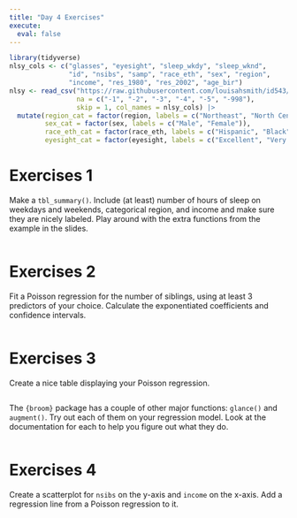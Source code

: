 ```yaml
---
title: "Day 4 Exercises"
execute: 
  eval: false
---
```


```r
library(tidyverse)
nlsy_cols <- c("glasses", "eyesight", "sleep_wkdy", "sleep_wknd", 
               "id", "nsibs", "samp", "race_eth", "sex", "region", 
               "income", "res_1980", "res_2002", "age_bir")
nlsy <- read_csv("https://raw.githubusercontent.com/louisahsmith/id543/main/data/nlsy.csv", 
                 na = c("-1", "-2", "-3", "-4", "-5", "-998"),
                 skip = 1, col_names = nlsy_cols) |> 
  mutate(region_cat = factor(region, labels = c("Northeast", "North Central", "South", "West")),
         sex_cat = factor(sex, labels = c("Male", "Female")),
         race_eth_cat = factor(race_eth, labels = c("Hispanic", "Black", "Non-Black, Non-Hispanic")),
         eyesight_cat = factor(eyesight, labels = c("Excellent", "Very good", "Good", "Fair", "Poor"))) 
```

# Exercises 1

Make a `tbl_summary()`. Include (at least) number of hours of sleep on weekdays and weekends, categorical region, and income and make sure they are nicely labeled. Play around with the extra functions from the example in the slides.

```r

```


# Exercises 2

Fit a Poisson regression for the number of siblings, using at least 3 predictors of your choice. Calculate the exponentiated coefficients and confidence intervals.

```r

```

# Exercises 3

Create a nice table displaying your Poisson regression.

```r

```

The `{broom}` package has a couple of other major functions: `glance()` and `augment()`. Try out each of them on your regression model. Look at the documentation for each to help you figure out what they do.

```r

```

# Exercises 4

Create a scatterplot for `nsibs` on the y-axis and `income` on the x-axis. Add a regression line from a Poisson regression to it.

```r

```


